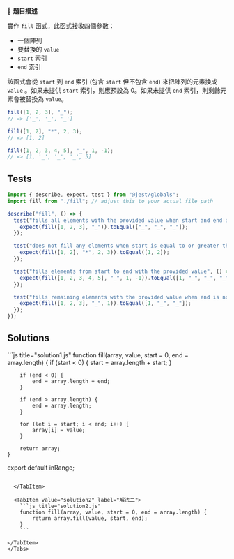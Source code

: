 
🔸 **題目描述**

實作 `fill` 函式，此函式接收四個參數：

- 一個陣列
- 要替換的 `value`
- `start` 索引
- `end` 索引

該函式會從 `start` 到 `end` 索引 (包含 `start` 但不包含 `end`) 來把陣列的元素換成 `value` 。如果未提供 `start` 索引，則應預設為 0。如果未提供 `end` 索引，則剩餘元素會被替換為 `value`。

```js
fill([1, 2, 3], "_");
// => ['_', '_', '_']

fill([1, 2], "*", 2, 3);
// => [1, 2]

fill([1, 2, 3, 4, 5], "_", 1, -1);
// => [1, '_', '_', '_', 5]
```

## Tests

```js
import { describe, expect, test } from "@jest/globals";
import fill from "./fill"; // adjust this to your actual file path

describe("fill", () => {
  test("fills all elements with the provided value when start and end are not provided", () => {
    expect(fill([1, 2, 3], "_")).toEqual(["_", "_", "_"]);
  });

  test("does not fill any elements when start is equal to or greater than the array length", () => {
    expect(fill([1, 2], "*", 2, 3)).toEqual([1, 2]);
  });

  test("fills elements from start to end with the provided value", () => {
    expect(fill([1, 2, 3, 4, 5], "_", 1, -1)).toEqual([1, "_", "_", "_", 5]);
  });

  test("fills remaining elements with the provided value when end is not provided", () => {
    expect(fill([1, 2, 3], "_", 1)).toEqual([1, "_", "_"]);
  });
});
```

## Solutions

<Tabs>
  <TabItem value="solution1" label="解法一">
    ```js title="solution1.js"
    function fill(array, value, start = 0, end = array.length) {
        if (start < 0) {
            start = array.length + start;
        }

        if (end < 0) {
            end = array.length + end;
        }

        if (end > array.length) {
            end = array.length;
        }

        for (let i = start; i < end; i++) {
            array[i] = value;
        }

        return array;
    }

export default inRange;
```

  </TabItem>

  <TabItem value="solution2" label="解法二">
    ```js title="solution2.js"
    function fill(array, value, start = 0, end = array.length) {
        return array.fill(value, start, end);
    }
    ```

</TabItem>
</Tabs>
